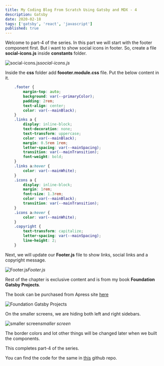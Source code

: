 ```yaml
---
title: My Coding Blog From Scratch Using Gatsby and MDX - 4
description: Gatsby
date: 2020-02-18
tags: ['gatsby', 'react', 'javascript']
published: true
---
```

Welcome to part-4 of the series. In this part we will start with the footer component first. But i want to show social icons in footer. So, create a file **social-icons.js** inside **constants** folder.

![social-icons.js](https://ik.imagekit.io/thewebdev/thewebdev/4/1_y_BOuIhsj-.png)*social-icons.js*

Inside the **css** folder add **foooter.module.css** file. Put the below content in it.


```css
    .footer {
        margin-top: auto;
        background: var(--primaryColor);
        padding: 2rem;
        text-align: center;
        color: var(--mainBlack);
    }
    .links a {
        display: inline-block;
        text-decoration: none;
        text-transform: uppercase;
        color: var(--mainBlack);
        margin: 0.5rem 1rem;
        letter-spacing: var(--mainSpacing);
        transition: var(--mainTransition);
        font-weight: bold;
    }
    .links a:hover {
        color: var(--mainWhite);
    }
    .icons a {
        display: inline-block;
        margin: 1rem;
        font-size: 1.3rem;
        color: var(--mainBlack);
        transition: var(--mainTransition);
    }
    .icons a:hover {
        color: var(--mainWhite);
    }
    .copyright {
        text-transform: capitalize;
        letter-spacing: var(--mainSpacing);
        line-height: 2;
    }
```

Next, we will update our **Footer.js** file to show links, social links and a copyright message.

![Footer.js](https://ik.imagekit.io/thewebdev/thewebdev/4/2_DlyZxDBPk.png)*Footer.js*

Rest of the chapter is exclusive content and is from my book **Foundation Gatsby Projects**.

The book can be purchased from Apress site <a href="https://www.apress.com/in/book/9781484265574" target="_blank" rel="noopener noreferrer">here</a>

![Foundation Gatsby Projects](https://res.cloudinary.com/dxkxvfo2o/image/upload/v1609570264/Foundation_Gatsby_zilffx.jpg)

On the smaller screens, we are hiding both left and right sidebars.

![smaller screen](https://ik.imagekit.io/thewebdev/thewebdev/4/8_hAg8_CucK.png)*smaller screen*


The border colors and lot other things will be changed later when we built the components.

This completes part-4 of the series.

You can find the code for the same in [this](https://github.com/nabendu82/thewebdev-public) github repo.
